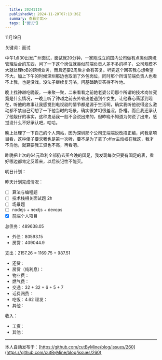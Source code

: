 ```yaml
---
  title: 20241119
  publishedAt: 2024-11-20T07:13:36Z
  summary: 查看全文>>
  tags: ["面试"]
---
```


11月19日 

关键词：面试

中午1点30出发广州面试，面试就20分钟，一家刚成立的国内公司做有点类似跨境管理后台的东西，问了一下这个岗位就类似前端负责人差不多的样子，公司规模不大就处理toB的跨境业务，而且还要2周后才会有答复。听完这个回答我心想希望不大。加上下午的时候深圳那边也取消了外包岗位，同时那个所谓前端负责人也看不上我，也是没戏。没法子继续复习咯，问基础确实答得不咋地。

晚上找钟越吃晚饭，一来聚一聚，二来看看之前她老婆公司那个所谓的技术岗位究竟是什么情况，一晚上听了钟越之前去外省出差遇到个女生，让他春心荡漾到现在，听他的故事让我感觉到电视剧的情节都是源于生活啊，确实我听他说得这么激动都不禁自己幻想了一下他当时的场景，确实很梦幻很羞涩，卧槽。而且我还承认了他靓仔的事实，这种鬼话我一般不会说出来的，但昨晚不知道为何说了出来，感觉没什么不好承认吧，哈哈。

晚上处理了一下自己的个人网站，因为深圳那个公司无端端说改招正编，问我拿项目看，这种傻子要求我也是第一次听，要不是为了拿了offer主动权在我这，我才不鸟他，就算要我工资也不高，再看吧。

昨晚把上次的64元盈利全部扔去买今晚的国足，我发现每次只要有国足的表，看好哪边都肯定反着来，以后长记性不能买。

明日计划：

昨天计划完成情况：
- [ ] 算法与编程题
- [ ] 技术栈相关面试题 2h
- [ ] 场景题
- [ ] nodejs + nextjs + devops
- [x] 前端个人项目

总债务：489638.05
- 外债：80593.15
- 房贷：409044.9

支出：2157.26 = 1169.75 + 987.51
- 还贷：
- 房贷（纯利息）：
- 物业费：
- 燃气费：
- 交通：32 + 32 + 6 + 5 + 7
- 话费网费：
- 吃饭：4.62
 理发：
- 其他：

收入：
- 工资：
- 其他：


---
本人自动发布于：[https://github.com/cutByMine/blog/issues/260](https://github.com/cutByMine/blog/issues/260)
